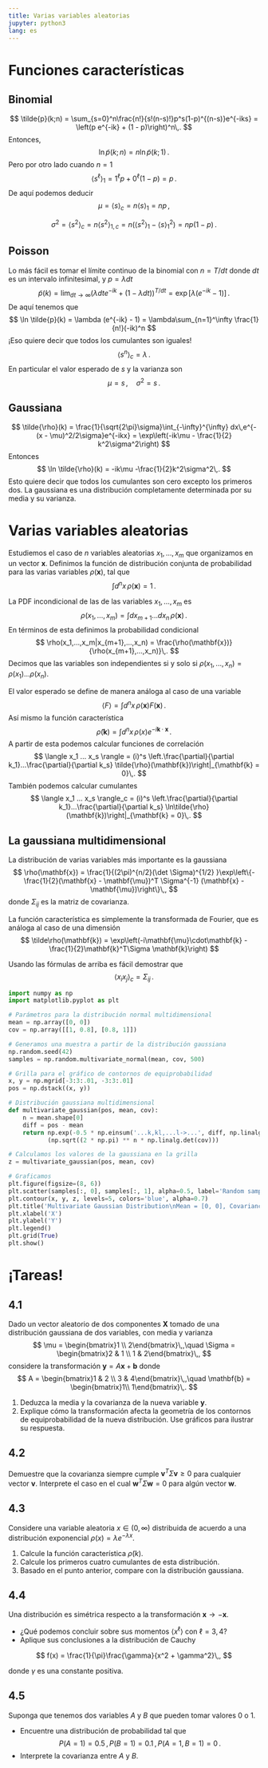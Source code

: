```yaml
---
title: Varias variables aleatorias
jupyter: python3
lang: es
---
```


# Funciones características

## Binomial

$$
\tilde{p}(k;n) = \sum_{s=0}^n\frac{n!}{s!(n-s)!}p^s(1-p)^{(n-s)}e^{-iks} = \left(p e^{-ik} + (1 - p)\right)^n\,.
$$
Entonces,
$$
\ln \tilde{p}(k;n) = n \ln \tilde{p}(k;1)\,.
$$
Pero por otro lado cuando $n=1$
$$
\langle s^\ell \rangle_1 = 1^\ell p + 0^\ell (1 - p) = p\,.
$$
De aquí podemos deducir
$$
\mu = \langle s \rangle_c = n \langle s \rangle_1 = np\,,
$$

$$
\sigma^2 = \langle s^2 \rangle_c = n \langle s^2 \rangle_{1,c} = n \left(\langle s^2 \rangle_1 - \langle s\rangle_1^2\right) = np(1 - p)\,.
$$

## Poisson

Lo más fácil es tomar el límite continuo de la binomial con $n = T/dt$ donde $dt$ es un intervalo infinitesimal, y $p = \lambda dt$
$$
\tilde{p}(k) = \lim_{dt\rightarrow\infty} \left(\lambda dt e^{-ik} + (1 - \lambda dt)\right)^{T/dt} = \exp\left[\lambda (e^{-ik} - 1)\right]\,.
$$
De aquí tenemos que
$$
\ln \tilde{p}(k) = \lambda (e^{-ik} - 1) = \lambda\sum_{n=1}^\infty \frac{1}{n!}(-ik)^n
$$
¡Eso quiere decir que todos los cumulantes son iguales!
$$
\langle s^n \rangle_c = \lambda\,.
$$
En particular el valor esperado de $s$ y la varianza son
$$
\mu = s\,,\quad \sigma^2 = s\,.
$$

## Gaussiana

$$
\tilde{\rho}(k) = \frac{1}{\sqrt{2\pi}\sigma}\int_{-\infty}^{\infty} dx\,e^{-(x - \mu)^2/2\sigma}e^{-ikx} = \exp\left(-ik\mu - \frac{1}{2}
k^2\sigma^2\right)
$$
Entonces
$$
\ln \tilde{\rho}(k) = -ik\mu -\frac{1}{2}k^2\sigma^2\,.
$$
Esto quiere decir que todos los cumulantes son cero excepto los primeros dos. La gaussiana es una distribución completamente determinada por su media y su varianza.

# Varias variables aleatorias

Estudiemos el caso de $n$ variables aleatorias $x_1,\dots,x_m$ que organizamos en un vector $\mathbf{x}$. Definimos la función de distribución conjunta de probabilidad para las varias variables $\rho(\mathbf{x})$, tal que
$$
\int d^nx\,\rho(\mathbf{x}) = 1\,.
$$

La PDF incondicional de las de las variables $x_1,\dots,x_m$ es
$$
\rho(x_1,...,x_m) = \int dx_{m+1} \dots dx_n\,\rho(\mathbf{x})\,.
$$
En términos de esta definimos la probabilidad condicional
$$
\rho(x_1,...,x_m|x_{m+1},...,x_n) = \frac{\rho(\mathbf{x})}{\rho(x_{m+1},...,x_n)}\,.
$$
Decimos que las variables son independientes si y solo si $\rho(x_1,...,x_n) = \rho(x_1)...\rho(x_n)$.

El valor esperado se define de manera análoga al caso de una variable
$$
\langle F \rangle = \int d^nx\,\rho(\mathbf{x})F(\mathbf{x})\,.
$$
Así mismo la función característica
$$
\tilde{\rho}(\mathbf{k}) = \int d^nx\,\rho(x) e^{-i\mathbf{k}\cdot\mathbf{x}}\,.
$$
A partir de esta podemos calcular funciones de correlación
$$
\langle x_1 ... x_s \rangle = (i)^s \left.\frac{\partial}{\partial k_1}...\frac{\partial}{\partial k_s} \tilde{\rho}(\mathbf{k})\right|_{\mathbf{k} = 0}\,.
$$
También podemos calcular cumulantes
$$
\langle x_1 ... x_s \rangle_c = (i)^s \left.\frac{\partial}{\partial k_1}...\frac{\partial}{\partial k_s} \ln\tilde{\rho}(\mathbf{k})\right|_{\mathbf{k} = 0}\,.
$$

## La gaussiana multidimensional

La distribución de varias variables más importante es la gaussiana
$$
\rho(\mathbf{x}) = \frac{1}{(2\pi)^{n/2}(\det \Sigma)^{1/2}
}\exp\left\{-\frac{1}{2}(\mathbf{x} - \mathbf{\mu})^T \Sigma^{-1} (\mathbf{x} - \mathbf{\mu})\right\}\,,
$$
donde $\Sigma_{ij}$ es la matriz de covarianza.

La función característica es simplemente la transformada de Fourier, que es análoga al caso de una dimensión
$$
\tilde\rho(\mathbf{k}) = \exp\left(-i\mathbf{\mu}\cdot\mathbf{k} - \frac{1}{2}\mathbf{k}^T\Sigma \mathbf{k}\right)
$$

Usando las fórmulas de arriba es fácil demostrar que
$$
\langle x_i x_j \rangle_c = \Sigma_{ij}\,.
$$

```python
import numpy as np
import matplotlib.pyplot as plt

# Parámetros para la distribución normal multidimensional
mean = np.array([0, 0])
cov = np.array([[1, 0.8], [0.8, 1]])

# Generamos una muestra a partir de la distribución gaussiana
np.random.seed(42)
samples = np.random.multivariate_normal(mean, cov, 500)

# Grilla para el gráfico de contornos de equiprobabilidad
x, y = np.mgrid[-3:3:.01, -3:3:.01]
pos = np.dstack((x, y))

# Distribución gaussiana multidimensional
def multivariate_gaussian(pos, mean, cov):
    n = mean.shape[0]
    diff = pos - mean
    return np.exp(-0.5 * np.einsum('...k,kl,...l->...', diff, np.linalg.inv(cov), diff)) / \
           (np.sqrt((2 * np.pi) ** n * np.linalg.det(cov)))

# Calculamos los valores de la gaussiana en la grilla
z = multivariate_gaussian(pos, mean, cov)

# Graficamos
plt.figure(figsize=(8, 6))
plt.scatter(samples[:, 0], samples[:, 1], alpha=0.5, label='Random samples')
plt.contour(x, y, z, levels=5, colors='blue', alpha=0.7)
plt.title('Multivariate Gaussian Distribution\nMean = [0, 0], Covariance = [[1, 0.8], [0.8, 1]]')
plt.xlabel('X')
plt.ylabel('Y')
plt.legend()
plt.grid(True)
plt.show()
```

# ¡Tareas!

## 4.1

Dado un vector aleatorio de dos componentes $\mathbf{X}$ tomado de una distribución gaussiana de dos variables, con media y varianza
$$
\mu = \begin{bmatrix}1 \\ 2\end{bmatrix}\,,\quad \Sigma = \begin{bmatrix}2 & 1 \\ 1 & 2\end{bmatrix}\,,
$$
considere la transformación $\mathbf{y} = A\mathbf{x} + \mathbf{b}$ donde
$$
A = \begin{bmatrix}1 & 2 \\ 3 & 4\end{bmatrix}\,,\quad \mathbf{b} = \begin{bmatrix}1\\ 1\end{bmatrix}\,.
$$

1. Deduzca la media y la covarianza de la nueva variable $\mathbf{y}$.
2. Explique cómo la transformación afecta la geometría de los contornos de equiprobabilidad de la nueva distribución. Use gráficos para ilustrar su respuesta.

## 4.2

Demuestre que la covarianza siempre cumple $\mathbf{v}^T\Sigma\mathbf{v} \geq 0$ para cualquier vector $\mathbf{v}$. Interprete el caso en el cual $\mathbf{w}^T\Sigma\mathbf{w} = 0$ para algún vector $\mathbf{w}$.

## 4.3

Considere una variable aleatoria $x \in (0,\infty)$ distribuida de acuerdo a una distribución exponencial $\rho(x) = \lambda e^{-\lambda x}$.

1. Calcule la función característica $\tilde{\rho}(k)$.
2. Calcule los primeros cuatro cumulantes de esta distribución.
3. Basado en el punto anterior, compare con la distribución gaussiana.

## 4.4

Una distribución es simétrica respecto a la transformación $\mathbf{x} \rightarrow - \mathbf{x}$. 

- ¿Qué podemos concluir sobre sus momentos $\langle x^\ell \rangle$ con $\ell = 3, 4$? 
- Aplique sus conclusiones a la distribución de Cauchy

$$
f(x) = \frac{1}{\pi}\frac{\gamma}{x^2 + \gamma^2}\,,
$$

donde $\gamma$ es una constante positiva.

## 4.5

Suponga que tenemos dos variables $A$ y $B$ que pueden tomar valores $0$ o $1$. 

- Encuentre una distribución de probabilidad tal que
$$
P(A=1) = 0.5\,, P(B=1)=0.1\,, P(A=1, B=1) = 0\,.
$$
- Interprete la covarianza entre $A$ y $B$.
